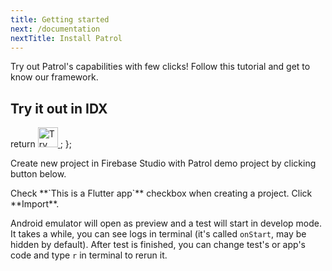```yaml
---
title: Getting started
next: /documentation
nextTitle: Install Patrol
---
```


Try out Patrol's capabilities with few clicks! Follow this tutorial and get to know our framework.

## Try it out in IDX

<Steps>

<Step>

  return <a href="https://idx.google.com/import?url=https%3A%2F%2Fgithub.com%2Fleancodepl%2Fpatrol-idx-demo" target="_blank">
  <img
    height="32"
    alt="Try in Firebase Studio"
    src="https://cdn.idx.dev/btn/try_purple_32.svg"/>
</a>;
};

Create new project in Firebase Studio with Patrol demo project by clicking button below.
<IDXButton/>


</Step>

<Step>
Check **`This is a Flutter app`** checkbox when creating a project.
</Step>

<Step>
Click **Import**.
</Step>

Android emulator will open as preview and a test will start in develop mode. It takes a while, you can see logs in terminal 
(it's called `onStart`, may be hidden by default). After test is finished, you can change test's or app's code and type `r` 
in terminal to rerun it.

</Steps>


